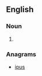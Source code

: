 ==English==
{{wikipedia}}

===Noun===
{{en-noun}}

# {{abbreviation of|single-point urban interchange|lang=en}}

===Anagrams===
* [[ipus#English|ipus]]